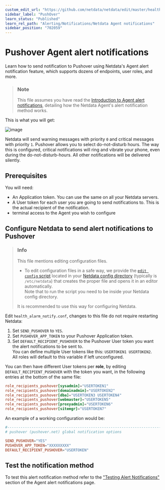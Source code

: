 ```yaml
---
custom_edit_url: "https://github.com/netdata/netdata/edit/master/health/notifications/pushover/README.md"
sidebar_label: "PushOver"
learn_status: "Published"
learn_rel_path: "Alerting/Notifications/Netdata Agent notifications"
sidebar_position: "702059"
---
```

# Pushover Agent alert notifications

Learn how to send notification to Pushover using Netdata's Agent alert notification
feature, which supports dozens of endpoints, user roles, and more.

> ### Note
>
> This file assumes you have read the [Introduction to Agent alert notifications](/docs/alerting/notifications/netdata-agent-notifications), detailing how the Netdata Agent's alert notification method works.

This is what you will get:  

![image](https://user-images.githubusercontent.com/70198089/229842244-4ac998bb-6158-4955-ac2d-766a9999cc98.png)

Netdata will send warning messages with priority `0` and critical messages with priority `1`. Pushover allows you to select do-not-disturb hours. The way this is configured, critical notifications will ring and vibrate your phone, even during the do-not-disturb-hours. All other notifications will be delivered silently.

## Prerequisites

You will need:

- An Application token. You can use the same on all your Netdata servers.
- A User token for each user you are going to send notifications to. This is the actual recipient of the notification.
- terminal access to the Agent you wish to configure

## Configure Netdata to send alert notifications to Pushover

> ### Info
>
> This file mentions editing configuration files.  
>
> - To edit configuration files in a safe way, we provide the [`edit config` script](/docs/configuring/configuration#use-edit-config-to-edit-configuration-files) located in your [Netdata config directory](/docs/configuring/configuration#the-netdata-config-directory) (typically is `/etc/netdata`) that creates the proper file and opens it in an editor automatically.  
> Note that to run the script you need to be inside your Netdata config directory.
>
> It is recommended to use this way for configuring Netdata.

Edit `health_alarm_notify.conf`, changes to this file do not require restarting Netdata:

1. Set `SEND_PUSHOVER` to `YES`.
2. Set `PUSHOVER_APP_TOKEN` to your Pushover Application token.
3. Set `DEFAULT_RECIPIENT_PUSHOVER` to the Pushover User token you want the alert notifications to be sent to.  
   You can define multiple User tokens like this: `USERTOKEN1 USERTOKEN2`.  
   All roles will default to this variable if left unconfigured.

You can then have different User tokens per **role**, by editing `DEFAULT_RECIPIENT_PUSHOVER` with the token you want, in the following entries at the bottom of the same file:

```conf
role_recipients_pushover[sysadmin]="USERTOKEN1"
role_recipients_pushover[domainadmin]="USERTOKEN2"
role_recipients_pushover[dba]="USERTOKEN3 USERTOKEN4"
role_recipients_pushover[webmaster]="USERTOKEN5"
role_recipients_pushover[proxyadmin]="USERTOKEN6"
role_recipients_pushover[sitemgr]="USERTOKEN7"
```

An example of a working configuration would be:

```conf
#------------------------------------------------------------------------------
# pushover (pushover.net) global notification options

SEND_PUSHOVER="YES"
PUSHOVER_APP_TOKEN="XXXXXXXXX"
DEFAULT_RECIPIENT_PUSHOVER="USERTOKEN"
```

## Test the notification method

To test this alert notification method refer to the ["Testing Alert Notifications"](/docs/alerting/notifications/netdata-agent-notifications#testing-alert-notifications) section of the Agent alert notifications page.
